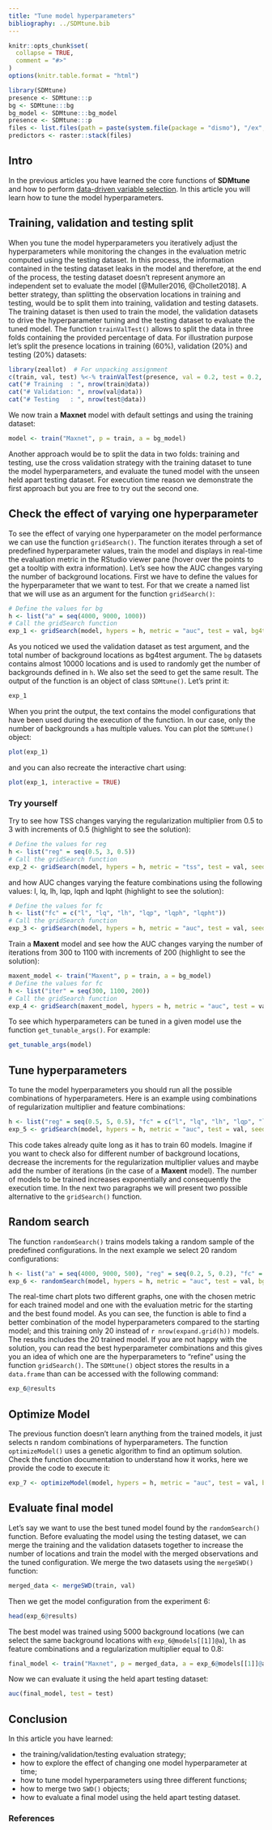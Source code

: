 ```yaml
---
title: "Tune model hyperparameters"
bibliography: ../SDMtune.bib
---
```


```r
knitr::opts_chunk$set(
  collapse = TRUE,
  comment = "#>"
)
options(knitr.table.format = "html")
```

```r
library(SDMtune)
presence <- SDMtune:::p
bg <- SDMtune:::bg
bg_model <- SDMtune:::bg_model
presence <- SDMtune:::p
files <- list.files(path = paste(system.file(package = "dismo"), "/ex", sep = ""), pattern = "grd", full.names = T)
predictors <- raster::stack(files)
```

## Intro

In the previous articles you have learned the core functions of **SDMtune** and how to perform [data-driven variable selection](./variable_selection.html). In this article you will learn how to tune the model hyperparameters.

## Training, validation and testing split

When you tune the model hyperparameters you iteratively adjust the hyperparameters while monitoring the changes in the evaluation metric computed using the testing dataset. In this process, the information contained in the testing dataset leaks in the model and therefore, at the end of the process, the testing dataset doesn't represent anymore an independent set to evaluate the model [@Muller2016, @Chollet2018]. A better strategy, than splitting the observation locations in training and testing, would be to split them into training, validation and testing datasets. The training dataset is then used to train the model, the validation datasets to drive the hyperparameter tuning and the testing dataset to evaluate the tuned model. The function `trainValTest()` allows to split the data in three folds containing the provided percentage of data. For illustration purpose let's split the presence locations in training (60\%), validation (20\%) and testing (20\%) datasets:
```r
library(zeallot)  # For unpacking assignment
c(train, val, test) %<-% trainValTest(presence, val = 0.2, test = 0.2, seed = 25)
cat("# Training  : ", nrow(train@data))
cat("# Validation: ", nrow(val@data))
cat("# Testing   : ", nrow(test@data))
```

We now train a **Maxnet** model with default settings and using the training dataset:
```r
model <- train("Maxnet", p = train, a = bg_model)
```


Another approach would be to split the data in two folds: training and testing, use the cross validation strategy with the training dataset to tune the model hyperparameters, and evaluate the tuned model with the unseen held apart testing dataset. For execution time reason we demonstrate the first approach but you are free to try out the second one.

## Check the effect of varying one hyperparameter

To see the effect of varying one hyperparameter on the model performance we can use the function `gridSearch()`. The function iterates through a set of predefined hyperparameter values, train the model and displays in real-time the evaluation metric in the RStudio viewer pane (hover over the points to get a tooltip with extra information). Let's see how the AUC changes varying the number of background locations. First we have to define the values for the hyperparameter that we want to test. For that we create a named list that we will use as an argument for the function `gridSearch()`:
```r
# Define the values for bg
h <- list("a" = seq(4000, 9000, 1000))
# Call the gridSearch function
exp_1 <- gridSearch(model, hypers = h, metric = "auc", test = val, bg4test = bg, seed = 2525)
```

As you noticed we used the validation dataset as test argument, and the total number of background locations as bg4test argument. The `bg` datasets contains almost 10000 locations and is used to randomly get the number of backgrounds defined in `h`. We also set the seed to get the same result. The output of the function is an object of class `SDMtune()`. Let's print it:
```r
exp_1
```
When you print the output, the text contains the model configurations that have been used during the execution of the function. In our case, only the number of backgrounds `a` has multiple values. You can plot the `SDMtune()` object:
```r
plot(exp_1)
``` 

and you can also recreate the interactive chart using:
```r
plot(exp_1, interactive = TRUE)
```

### Try yourself
Try to see how TSS changes varying the regularization multiplier from 0.5 to 3 with increments of 0.5 (highlight to see the solution):
```r
# Define the values for reg
h <- list("reg" = seq(0.5, 3, 0.5))
# Call the gridSearch function
exp_2 <- gridSearch(model, hypers = h, metric = "tss", test = val, seed = 68468)
```


and how AUC changes varying the feature combinations using the following values: l, lq, lh, lqp, lqph and lqpht (highlight to see the solution):
```r
# Define the values for fc
h <- list("fc" = c("l", "lq", "lh", "lqp", "lqph", "lqpht"))
# Call the gridSearch function
exp_3 <- gridSearch(model, hypers = h, metric = "auc", test = val, seed = 9948)
```

Train a **Maxent** model and see how the AUC changes varying the number of iterations from 300 to 1100 with increments of 200 (highlight to see the solution):
```r
maxent_model <- train("Maxent", p = train, a = bg_model)
# Define the values for fc
h <- list("iter" = seq(300, 1100, 200))
# Call the gridSearch function
exp_4 <- gridSearch(maxent_model, hypers = h, metric = "auc", test = val, seed = 3516)
```

To see which hyperparameters can be tuned in a given model use the function `get_tunable_args()`. For example:
```r
get_tunable_args(model)
```

## Tune hyperparameters

To tune the model hyperparameters you should run all the possible combinations of hyperparameters. Here is an example using combinations of regularization multiplier and feature combinations:
```r
h <- list("reg" = seq(0.5, 5, 0.5), "fc" = c("l", "lq", "lh", "lqp", "lqph", "lqpht"))
exp_5 <- gridSearch(model, hypers = h, metric = "auc", test = val, seed = 5165)
```

This code takes already quite long as it has to train 60 models. Imagine if you want to check also for different number of background locations, decrease the increments for the regularization multiplier values and maybe add the number of iterations (in the case of a **Maxent** model). The number of models to be trained increases exponentially and consequently the execution time. In the next two paragraphs we will present two possible alternative to the `gridSearch()` function.

## Random search

The function `randomSearch()` trains models taking a random sample of the predefined configurations. In the next example we select 20 random configurations:
```r
h <- list("a" = seq(4000, 9000, 500), "reg" = seq(0.2, 5, 0.2), "fc" = c("l", "lq", "lh", "lp", "lqp", "lqph"))
exp_6 <- randomSearch(model, hypers = h, metric = "auc", test = val, bg4test = bg, pop = 20, seed = 65651)
```

The real-time chart plots two different graphs, one with the chosen metric for each trained model and one with the evaluation metric for the starting and the best found model. As you can see, the function is able to find a better combination of the model hyperparameters compared to the starting model; and this training only 20 instead of `r nrow(expand.grid(h))` models. The results includes the 20 trained model. If you are not happy with the solution, you can read the best hyperparameter combinations and this gives you an idea of which one are the hyperparameters to "refine" using the function `gridSearch()`. The `SDMtune()` object stores the results in a `data.frame` than can be accessed with the following command:
```r
exp_6@results
```

## Optimize Model

The previous function doesn't learn anything from the trained models, it just selects n random combinations of hyperparameters. The function `optimizeModel()` uses a genetic algorithm to find an optimum solution. Check the function documentation to understand how it works, here we provide the code to execute it:
```r
exp_7 <- optimizeModel(model, hypers = h, metric = "auc", test = val, bg4test = bg, pop = 20, gen = 5, keep_best = 0.4, keep_random = 0.2, mutation_chance = 0.4, seed = 65651)
```

## Evaluate final model

Let's say we want to use the best tuned model found by the `randomSearch()` function. Before evaluating the model using the testing dataset, we can merge the training and the validation datasets together to increase the number of locations and train the model with the merged observations and the tuned configuration. We merge the two datasets using the `mergeSWD()` function:
```r
merged_data <- mergeSWD(train, val)
```

Then we get the model configuration from the experiment 6:
```r
head(exp_6@results)
```

The best model was trained using 5000 background locations (we can select the same background locations with `exp_6@models[[1]]@a`), `lh` as feature combinations and a regularization multiplier equal to 0.8:
```r
final_model <- train("Maxnet", p = merged_data, a = exp_6@models[[1]]@a, fc = "lh", reg = 0.8)
```

Now we can evaluate it using the held apart testing dataset:
```r
auc(final_model, test = test)
```

## Conclusion

In this article you have learned:

* the training/validation/testing evaluation strategy;
* how to explore the effect of changing one model hyperparameter at time;
* how to tune model hyperparameters using three different functions;
* how to merge two `SWD()` objects;
* how to evaluate a final model using the held apart testing dataset.

### References
